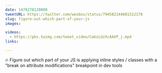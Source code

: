 ```yaml
---
date: 1478278120000
tweetURL: https://twitter.com/wesbos/status/794582144601522178
slug: figure-out-which-part-of-your-js
images:

videos:
  - https://pbs.twimg.com/tweet_video/CwbsLdzXcAAXP_j.mp4
links:

---
```

🔥 Figure out which part of your JS is applying inline styles / classes with a "break on attribute modifications" breakpoint in dev tools
